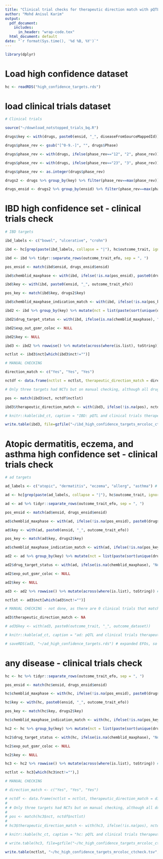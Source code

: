 ```yaml
---
title: "Clinical trial checks for therapeutic direction match with pQTL MR-colocs"
author: "Mohd Anisul Karim"
output:
  pdf_document:
    includes:
      in_header: "wrap-code.tex"
  html_document: default
date: "`r format(Sys.time(), '%d %B, %Y')`"
---
```


```r
library(dplyr)
```

# Load high confidence dataset

```r
hc <- readRDS("high_confidence_targets.rds")
```

# load clinical trials dataset

```r
# Clinical trials

source("~/download_notstopped_trials_bq.R")

drugs$key <- with(drugs, paste0(ensid, "_", diseaseFromSourceMappedId))

drugs$phase_rev <- gsub("[^0-9.-]", "", drugs$Phase)

drugs$phase_rev <- with(drugs, ifelse(phase_rev=="12", "2", phase_rev)) # if phase 1/phase 2, label as phase 2

drugs$phase_rev <- with(drugs, ifelse(phase_rev=="23", "3", phase_rev)) # if phase 2/phase 3, label as phase 3

drugs$phase_rev <- as.integer(drugs$phase_rev)

drugs2 <- drugs %>% group_by(key) %>% filter(phase_rev==max(phase_rev)) # to match for highest phase clinical trial for a given target-trait pair

drugs_ensid <- drugs2 %>% group_by(ensid) %>% filter(phase_rev==max(phase_rev)) # to match for highest phase of clinical trial for a given target
```


# IBD high confidence set - clinical trials check

```r
# IBD targets

ibd_labels <- c("bowel", "ulcerative", "crohn")

ibd <- hc[grep(paste(ibd_labels, collapse = "|"), hc$outcome_trait, ignore.case = T),]

ibd <- ibd %>% tidyr::separate_rows(outcome_trait_efo, sep = ", ")

pos_ensid <- match(ibd$ensid, drugs_ensid$ensid)

ibd$chemblid_maxphase <- with(ibd, ifelse(!is.na(pos_ensid), paste0(drugs_ensid$chembl_id[pos_ensid], "_", drugs_ensid$phase_rev[pos_ensid]), NA)) # if target is a drug target, what is the max phase it has reached for any indication?

ibd$key <- with(ibd, paste0(ensid, "_", outcome_trait_efo))

pos_key <- match(ibd$key, drugs2$key)

ibd$chemblid_maxphase_indication_match <- with(ibd, ifelse(!is.na(pos_key),  paste0(drugs2$chembl_id[pos_key], "_", drugs2$phase_rev[pos_key]), NA)) # if target is a drug target for IBD, what is the max phase it has reached for the IBD indication?

ibd2 <- ibd %>% group_by(key) %>% mutate(nct = list(paste(sort(unique(drugs2$CT[grep(key, drugs2$key)])),collapse="; ")))

ibd2$drug_target_status <- with(ibd, ifelse(is.na(chemblid_maxphase), "Novel Target", ifelse(!is.na(chemblid_maxphase_indication_match), "Supports drug target-indication", "Repositioning opportunity")))

ibd2$exp_out_gsmr_coloc <- NULL

ibd2$key <- NULL

ibd3 <- ibd2 %>% rowwise() %>% mutate(across(where(is.list), toString)) # converting list to character class, otherwise wouldn't be able to save as tsv

nctlst <- ibd3$nct[which(ibd3$nct!="")]

# MANUAL CHECKING

direction_match <- c("Yes", "Yes", "Yes")

nctdf <- data.frame(nctlst = nctlst, therapeutic_direction_match = direction_match, stringsAsFactors = F)

# Only three targets had NCTs but on manual checking, although all drug MoA matched the therapeutic direction of the protein for IBD, none of them provided CT estimates to compare with.

pos <- match(ibd3$nct, nctdf$nctlst)

ibd3$therapeutic_direction_match <- with(ibd3, ifelse(!is.na(pos), nctdf$therapeutic_direction_match[pos], NA)) 

# knitr::kable(ibd_ct, caption = "IBD: pQTL and clinical trials therapeutic directions", align = 'c')

write.table(ibd3, file=gzfile("~/ibd_high_confidence_targets_mrcoloc_ctcheck.tsv.gz"), sep = "\t", quote = F, row.names = F)
```

# Atopic dermatitis, eczema, and asthma high confidence set - clinical trials check

```r
# ad targets

ad_labels <- c("atopic", "dermatitis", "eczema", "allerg", "asthma") # MANUAL

ad <- hc[grep(paste(ad_labels, collapse = "|"), hc$outcome_trait, ignore.case = T),]

ad <- ad %>% tidyr::separate_rows(outcome_trait_efo, sep = ", ")

pos_ensid <- match(ad$ensid, drugs_ensid$ensid)

ad$chemblid_maxphase <- with(ad, ifelse(!is.na(pos_ensid), paste0(drugs_ensid$chembl_id[pos_ensid], "_", drugs_ensid$phase_rev[pos_ensid]), NA)) # if target is a drug target, what is the max phase it has reached for any indication?

ad$key <- with(ad, paste0(ensid, "_", outcome_trait_efo))

pos_key <- match(ad$key, drugs2$key)

ad$chemblid_maxphase_indication_match <- with(ad, ifelse(!is.na(pos_key),  paste0(drugs2$chembl_id[pos_key], "_", drugs2$phase_rev[pos_key]), NA)) # if target is a drug target for ad, what is the max phase it has reached for the ad indication?

ad2 <- ad %>% group_by(key) %>% mutate(nct = list(paste(sort(unique(drugs2$CT[grep(key, drugs2$key)])),collapse="; ")))

ad2$drug_target_status <- with(ad, ifelse(is.na(chemblid_maxphase), "Novel Target", ifelse(!is.na(chemblid_maxphase_indication_match), "Supports drug target-indication", "Repositioning opportunity")))

ad2$exp_out_gsmr_coloc <- NULL

ad2$key <- NULL

ad3 <- ad2 %>% rowwise() %>% mutate(across(where(is.list), toString)) # converting list to character class, otherwise wouldn't be able to save as tsv

nctlst <- ad3$nct[which(ad3$nct!="")]

# MANUAL CHECKING - not done, as there are 0 clinical trials that matched

ad3$therapeutic_direction_match <- NA

# ad3$key <- with(ad3, paste0(outcome_trait, "_", outcome_dataset))

# knitr::kable(ad_ct, caption = "ad: pQTL and clinical trials therapeutic directions", align = 'c')

# saveRDS(ad3, "~/ad_high_confidence_targets.rds") # expanded EFOs, so retaining duplicate target-trait pairs
```

# any disease - clinical trials check

```r
hc <- hc %>% tidyr::separate_rows(outcome_trait_efo, sep = ", ")

pos_ensid <- match(hc$ensid, drugs_ensid$ensid)

hc$chemblid_maxphase <- with(hc, ifelse(!is.na(pos_ensid), paste0(drugs_ensid$chembl_id[pos_ensid], "_", drugs_ensid$phase_rev[pos_ensid]), NA)) # if target is a drug target, what is the max phase it has reached for any indication?

hc$key <- with(hc, paste0(ensid, "_", outcome_trait_efo))

pos_key <- match(hc$key, drugs2$key)

hc$chemblid_maxphase_indication_match <- with(hc, ifelse(!is.na(pos_key),  paste0(drugs2$chembl_id[pos_key], "_", drugs2$phase_rev[pos_key]), NA)) # if target is a drug target for hc, what is the max phase it has reached for the hc indication?

hc2 <- hc %>% group_by(key) %>% mutate(nct = list(paste(sort(unique(drugs2$CT[grep(key, drugs2$key)])),collapse="; ")))

hc2$drug_target_status <- with(hc, ifelse(is.na(chemblid_maxphase), "Novel Target", ifelse(!is.na(chemblid_maxphase_indication_match), "Supports drug target-indication", "Repositioning opportunity")))

hc2$exp_out_gsmr_coloc <- NULL

hc2$key <- NULL

hc3 <- hc2 %>% rowwise() %>% mutate(across(where(is.list), toString)) # converting list to character class, otherwise wouldn't be able to save as tsv

nctlst <- hc3[which(hc3$nct!=""),]

# MANUAL CHECKING

# direction_match <- c("Yes", "Yes", "Yes")

# nctdf <- data.frame(nctlst = nctlst, therapeutic_direction_match = direction_match, stringsAsFactors = F)
# 
# # Only three targets had NCTs but on manual checking, although all drug MoA matched the therapeutic direction of the protein for hc, none of them provided CT estimates to compare with.
# 
# pos <- match(hc3$nct, nctdf$nctlst)
# 
# hc3$therapeutic_direction_match <- with(hc3, ifelse(!is.na(pos), nctdf$therapeutic_direction_match[pos], NA))

# knitr::kable(hc_ct, caption = "hc: pQTL and clinical trials therapeutic directions", align = 'c')

# write.table(hc3, file=gzfile("~/hc_high_confidence_targets_mrcoloc_ctcheck.tsv.gz"), sep = "\t", quote = F, row.names = F)

write.table(nctlst, "~/hc_high_confidence_targets_mrcoloc_ctcheck.tsv", sep = "\t", quote = F, row.names = F)
```


